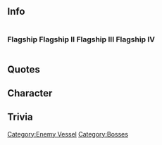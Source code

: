 ==Info==
<div style="display:inline-block"><h3>Flagship</h3>{{EnemyShipInfoKai|{{PAGENAME}}/Flagship}}</div>
<div style="display:inline-block"><h3>Flagship II</h3>{{EnemyShipInfoKai|{{PAGENAME}}/Flagship II}}</div>
<div style="display:inline-block"><h3>Flagship III</h3>{{EnemyShipInfoKai|{{PAGENAME}}/Flagship III}}</div>
<div style="display:inline-block"><h3>Flagship IV</h3>{{EnemyShipInfoKai|{{PAGENAME}}/Flagship IV}}</div>
{{EnemyShipCategoriesKai|{{PAGENAME}}/}}
==Quotes==
{{Abyssquote|開幕前 = アナタタチ…ハ……。<br>トオ…サナイ……カラ……。
トオ…サナイ……ッテ……。<br>イッタヨォッ…!(Final Form)
<br/>
|砲撃 = イッパイタベナヨォ！ (Final Form)
|被弾 = イタイッ！…ヤメテヨォッ！
|昼戦終了時 = マタクルヨ。　イヒヒヒヒヒヒヒャハ……（Normal Sunk line)
|Clip1 = {{Audio|file=New Submarine Princess Intro.ogg}}
<br>
{{Audio|file=New Submarine Princess Final Intro.ogg}}
|Clip0 = {{Audio|file=New Submarine Princess Final Form Attack.ogg}}
|Clip2 = {{Audio|file=New Submarine Princess Damaged.ogg}}
|Clip3 = {{Audio|file=New Submarine Princess Prefinal Sunk.ogg}}
|EN1 = I will...not allow you... to pass...
<br>
I said... I wouldn't allow you... to pass...! (Final Form)
|EN0 = Eat your fill...! (Final Form)
|EN2 = It hurts..!  Stop that!
|EN3 = I'll be back again... Hehehehehehehe...（Normal Sunk line)}}

==Character==
==Trivia==
{{Enemyshiplist}}
[[Category:Enemy Vessel]]
[[Category:Bosses]]